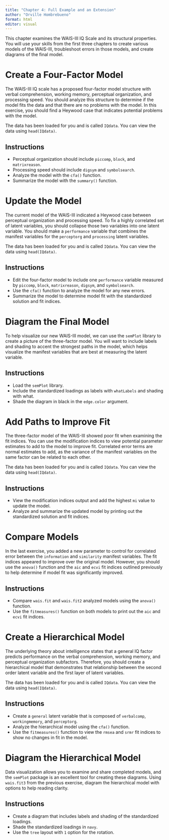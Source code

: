 ```yaml
---
title: "Chapter 4: Full Example and an Extension"
author: "Orville Hombrebueno"
format: html
editor: visual
---
```


This chapter examines the WAIS-III IQ Scale and its structural properties. You will use your skills from the first three chapters to create various models of the WAIS-III, troubleshoot errors in those models, and create diagrams of the final model.

# Create a Four-Factor Model

The WAIS-III IQ scale has a proposed four-factor model structure with verbal comprehension, working memory, perceptual organization, and processing speed. You should analyze this structure to determine if the model fits the data and that there are no problems with the model. In this exercise, you should find a Heywood case that indicates potential problems with the model.

The data has been loaded for you and is called `IQdata`. You can view the data using `head(IQdata)`.

::: {.callout-note icon="false"}

## Instructions

- Perceptual organization should include `piccomp`, `block`, and `matrixreason`.
- Processing speed should include `digsym` and `symbolsearch`.
- Analyze the model with the `cfa()` function.
- Summarize the model with the `summary()` function.

:::

# Update the Model

The current model of the WAIS-III indicated a Heywood case between perceptual organization and processing speed. To fix a highly correlated set of latent variables, you should collapse those two variables into one latent variable. You should make a `performance` variable that combines the manifest variables for the `perceptorg` and `processing` latent variables.

The data has been loaded for you and is called `IQdata`. You can view the data using `head(IQdata)`.

::: {.callout-note icon="false"}

## Instructions

- Edit the four-factor model to include one `performance` variable measured by `piccomp`, `block`, `matrixreason`, `digsym`, and `symbolsearch`.
- Use the `cfa()` function to analyze the model for any new errors.
- Summarize the model to determine model fit with the standardized solution and fit indices.

:::

# Diagram the Final Model

To help visualize our new WAIS-III model, we can use the `semPlot` library to create a picture of the three-factor model. You will want to include labels and shading to accent the strongest paths in the model, which helps visualize the manifest variables that are best at measuring the latent variable.

::: {.callout-note icon="false"}

## Instructions

- Load the `semPlot` library.
- Include the standardized loadings as labels with `whatLabels` and shading with what.
- Shade the diagram in black in the `edge.color` argument.

:::

# Add Paths to Improve Fit

The three-factor model of the WAIS-III showed poor fit when examining the fit indices. You can use the modification indices to view potential parameter estimates to add to the model to improve fit. Correlated error terms are normal estimates to add, as the variance of the manifest variables on the same factor can be related to each other.

The data has been loaded for you and is called `IQdata`. You can view the data using `head(IQdata)`.

::: {.callout-note icon="false"}

## Instructions

- View the modification indices output and add the highest `mi` value to update the model.
- Analyze and summarize the updated model by printing out the standardized solution and fit indices.

:::

# Compare Models

In the last exercise, you added a new parameter to control for correlated error between the `information` and `similarity` manifest variables. The fit indices appeared to improve over the original model. However, you should use the `anova()` function and the `aic` and `ecvi` fit indices outlined previously to help determine if model fit was significantly improved.

::: {.callout-note icon="false"}

## Instructions

- Compare `wais.fit` and `wais.fit2` analyzed models using the `anova()` function.
- Use the `fitmeasures()` function on both models to print out the `aic` and `ecvi` fit indices.

:::

# Create a Hierarchical Model

The underlying theory about intelligence states that a general IQ factor predicts performance on the verbal comprehension, working memory, and perceptual organization subfactors. Therefore, you should create a hierarchical model that demonstrates that relationship between the second order latent variable and the first layer of latent variables.

The data has been loaded for you and is called `IQdata`. You can view the data using `head(IQdata)`.

::: {.callout-note icon="false"}

## Instructions

- Create a `general` latent variable that is composed of `verbalcomp`, `workingmemory`, and `perceptorg`.
- Analyze the hierarchical model using the `cfa()` function.
- Use the `fitmeasures()` function to view the `rmsea` and `srmr` fit indices to show no changes in fit in the model.

:::

# Diagram the Hierarchical Model

Data visualization allows you to examine and share completed models, and the `semPlot` package is an excellent tool for creating these diagrams. Using `wais.fit3` from the previous exercise, diagram the hierarchical model with options to help reading clarity.

::: {.callout-note icon="false"}

## Instructions

- Create a diagram that includes labels and shading of the standardized loadings.
- Shade the standardized loadings in `navy`.
- Use the `tree` layout with `1` option for the rotation.

:::